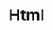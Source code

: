 ---
icon: "/assets/images/html.png"
title: "Html"
description: "UMass Amherst — LASS"
published: true
---
